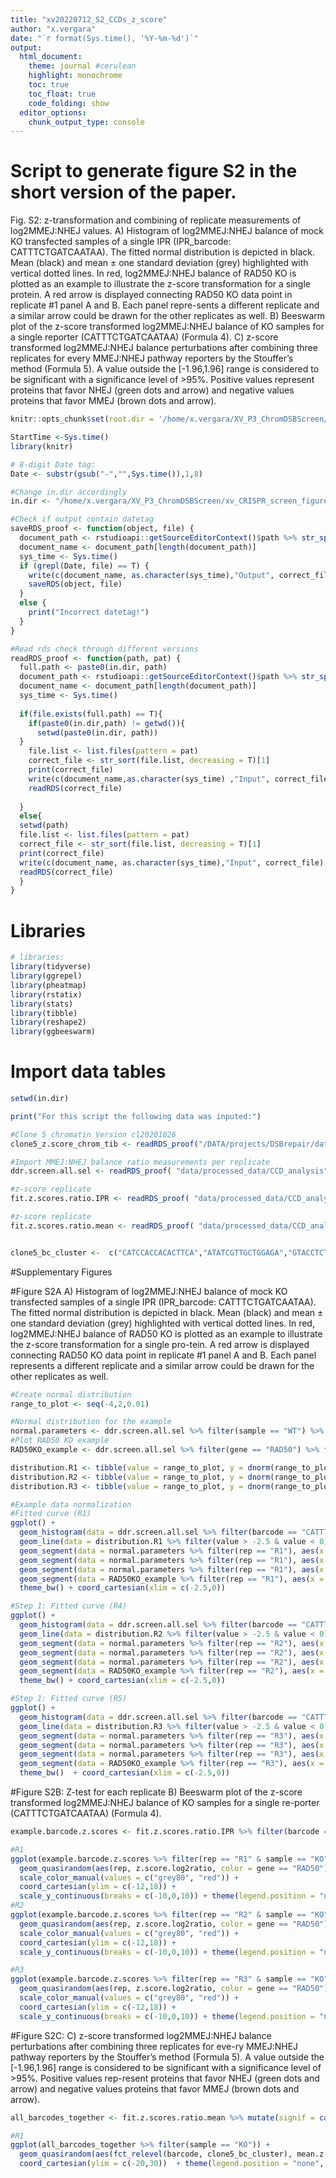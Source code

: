 ```yaml
---
title: "xv20220712_S2_CCDs_z_score"
author: "x.vergara"
date: "`r format(Sys.time(), '%Y-%m-%d')`"
output:
  html_document:
    theme: journal #cerulean
    highlight: monochrome
    toc: true
    toc_float: true
    code_folding: show
  editor_options:
    chunk_output_type: console
---
```

# Script to generate figure S2 in the short version of the paper.

Fig. S2: z-transformation and combining of replicate measurements of log2MMEJ:NHEJ values. A) Histogram of log2MMEJ:NHEJ balance of mock KO transfected samples of a single IPR (IPR_barcode: CATTTCTGATCAATAA). The fitted normal distribution is depicted in black. Mean (black) and mean ± one standard deviation (grey) highlighted with vertical dotted lines. In red, log2MMEJ:NHEJ balance of RAD50 KO is plotted as an example to illustrate the z-score transformation for a single protein. A red arrow is displayed connecting RAD50 KO data point in replicate #1 panel A and B. Each panel repre-sents a different replicate and a similar arrow could be drawn for the other replicates as well. B) Beeswarm plot of the z-score transformed log2MMEJ:NHEJ balance of KO samples for a single reporter (CATTTCTGATCAATAA) (Formula 4). C) z-score transformed log2MMEJ:NHEJ balance perturbations after combining three replicates for every MMEJ:NHEJ pathway reporters by the Stouffer’s method (Formula 5). A value outside the [-1.96,1.96] range is considered to be significant with a significance level of >95%. Positive values represent proteins that favor NHEJ (green dots and arrow) and negative values proteins that favor MMEJ (brown dots and arrow).

```r
knitr::opts_chunk$set(root.dir = '/home/x.vergara/XV_P3_ChromDSBScreen/xv_CRISPR_screen_figures/rmarkdown/xv20210920_paper_scripts/short_version/knit_html/')

StartTime <-Sys.time()
library(knitr)

# 8-digit Date tag:
Date <- substr(gsub("-","",Sys.time()),1,8)

#Change in.dir accordingly
in.dir <- "/home/x.vergara/XV_P3_ChromDSBScreen/xv_CRISPR_screen_figures/"

#Check if output contain datetag
saveRDS_proof <- function(object, file) {
  document_path <- rstudioapi::getSourceEditorContext()$path %>% str_split(pattern = "/") %>% unlist()
  document_name <- document_path[length(document_path)]
  sys_time <- Sys.time()
  if (grepl(Date, file) == T) {
    write(c(document_name, as.character(sys_time),"Output", correct_file), file = paste0(in.dir,"log"), ncolumns = 4, sep = "\t", append = T)
    saveRDS(object, file)
  }
  else {
    print("Incorrect datetag!")
  }
}

#Read rds check through different versions
readRDS_proof <- function(path, pat) {
  full.path <- paste0(in.dir, path)
  document_path <- rstudioapi::getSourceEditorContext()$path %>% str_split(pattern = "/") %>% unlist()
  document_name <- document_path[length(document_path)]
  sys_time <- Sys.time()
  
  if(file.exists(full.path) == T){
    if(paste0(in.dir,path) != getwd()){
      setwd(paste0(in.dir, path))
  }
    file.list <- list.files(pattern = pat)
    correct_file <- str_sort(file.list, decreasing = T)[1]
    print(correct_file)
    write(c(document_name,as.character(sys_time) ,"Input", correct_file), file = paste0(in.dir,"log"), ncolumns = 4, sep = "\t", append = T)
    readRDS(correct_file)
    
  }
  else{
  setwd(path)
  file.list <- list.files(pattern = pat)
  correct_file <- str_sort(file.list, decreasing = T)[1]
  print(correct_file)
  write(c(document_name, as.character(sys_time),"Input", correct_file),file = paste0(in.dir,"log"), ncolumns = 4, sep = "\t", append = T)
  readRDS(correct_file)
  }
}
```


# Libraries
```r
# libraries:
library(tidyverse)
library(ggrepel)
library(pheatmap)
library(rstatix)
library(stats)
library(tibble)
library(reshape2)
library(ggbeeswarm)
```

# Import data tables
```r
setwd(in.dir)

print("For this script the following data was inputed:")

#Clone 5 chromatin Version cl20201026
clone5_z.score_chrom_tib <- readRDS_proof("/DATA/projects/DSBrepair/data/R","ChIP_zscore_selection")

#Import MMEJ:NHEJ balance ratio measurements per replicate
ddr.screen.all.sel <- readRDS_proof( "data/processed_data/CCD_analysis","raw_data")

#z-score replicate
fit.z.scores.ratio.IPR <- readRDS_proof( "data/processed_data/CCD_analysis","z_test_per_replicate")

#z-score replicate
fit.z.scores.ratio.mean <- readRDS_proof( "data/processed_data/CCD_analysis","z_test_final")


clone5_bc_cluster <-  c("CATCCACCACACTTCA","ATATCGTTGCTGGAGA","GTACCTCTCGATAGTG","TCTTTTGAGGAGCTGA","CATTTCTGATCAATAA","TGGCCAATATTTGTCT","ACTGTCGAGTTGTCCG","GAGCGCGTCACCGGGT","GCGCACCCTTTAATTG","ACCCCTAAAGGCGCTG","CGGCCTGAAGGTCAGG","AGAAAATAATATGACG","TTGAACGCGGGCTCGG","CCGGGGACGTATGCAC","GCTAACATCACGAATC","ATACTATATTTAACGG","TATGGCTGTCGGGTAG","AGGGCGTAAAATATTT","TGTCCCTTAGTACTTT")
```

#Supplementary Figures

#Figure S2A
A) Histogram of log2MMEJ:NHEJ balance of mock KO transfected samples of a single IPR (IPR_barcode: CATTTCTGATCAATAA). The fitted normal distribution is depicted in black. Mean (black) and mean ± one standard deviation (grey) highlighted with vertical dotted lines. In red, log2MMEJ:NHEJ balance of RAD50 KO is plotted as an example to illustrate the z-score transformation for a single pro-tein. A red arrow is displayed connecting RAD50 KO data point in replicate #1 panel A and B. Each panel represents a different replicate and a similar arrow could be drawn for the other replicates as well. 

```r
#Create normal distribution
range_to_plot <- seq(-4,2,0.01)

#Normal distribution for the example
normal.parameters <- ddr.screen.all.sel %>% filter(sample == "WT") %>% filter(barcode == "CATTTCTGATCAATAA") %>% dplyr::group_by(rep) %>% dplyr::summarise(wt.log2MMEJNHEJratio = mean(log2MMEJNHEJratio, na.rm = T), sd.wt.log2MMEJNHEJratio = sd(log2MMEJNHEJratio, na.rm = T))
#Plot RAD50 KO example
RAD50KO_example <- ddr.screen.all.sel %>% filter(gene == "RAD50") %>% filter(barcode == "CATTTCTGATCAATAA")

distribution.R1 <- tibble(value = range_to_plot, y = dnorm(range_to_plot, mean = normal.parameters$wt.log2MMEJNHEJratio[1], sd = normal.parameters$sd.wt.log2MMEJNHEJratio[1]))
distribution.R2 <- tibble(value = range_to_plot, y = dnorm(range_to_plot, mean = normal.parameters$wt.log2MMEJNHEJratio[2], sd = normal.parameters$sd.wt.log2MMEJNHEJratio[2]))
distribution.R3 <- tibble(value = range_to_plot, y = dnorm(range_to_plot, mean = normal.parameters$wt.log2MMEJNHEJratio[3], sd = normal.parameters$sd.wt.log2MMEJNHEJratio[3]))

#Example data normalization 
#Fitted curve (R1)
ggplot() + 
  geom_histogram(data = ddr.screen.all.sel %>% filter(barcode == "CATTTCTGATCAATAA" & rep == "R1" & sample == "WT"), aes(log2MMEJNHEJratio), fill = "grey80", bins = 40) + 
  geom_line(data = distribution.R1 %>% filter(value > -2.5 & value < 0), aes(value,2*y), color = "black", size = 1) + 
  geom_segment(data = normal.parameters %>% filter(rep == "R1"), aes(x = wt.log2MMEJNHEJratio + sd.wt.log2MMEJNHEJratio, y = 0, xend = wt.log2MMEJNHEJratio + sd.wt.log2MMEJNHEJratio, yend = 6), color = "grey50", size = 1)  + 
  geom_segment(data = normal.parameters %>% filter(rep == "R1"), aes(x = wt.log2MMEJNHEJratio - sd.wt.log2MMEJNHEJratio, y = 0, xend = wt.log2MMEJNHEJratio - sd.wt.log2MMEJNHEJratio, yend = 6), color = "grey50", size = 1) +
  geom_segment(data = normal.parameters %>% filter(rep == "R1"), aes(x = wt.log2MMEJNHEJratio, y = 0, xend = wt.log2MMEJNHEJratio, yend = 7), color = "black", size = 1) +
  geom_segment(data = RAD50KO_example %>% filter(rep == "R1"), aes(x = log2MMEJNHEJratio, y = 0, xend = log2MMEJNHEJratio, yend = 7), color = "red", size = 1) +
  theme_bw() + coord_cartesian(xlim = c(-2.5,0))

#Step 1: Fitted curve (R4)
ggplot() + 
  geom_histogram(data = ddr.screen.all.sel %>% filter(barcode == "CATTTCTGATCAATAA" & rep == "R2" & sample == "WT"), aes(log2MMEJNHEJratio), fill = "grey80", bins = 40) + 
  geom_line(data = distribution.R2 %>% filter(value > -2.5 & value < 0), aes(value,2*y), color = "black", size = 1) + 
  geom_segment(data = normal.parameters %>% filter(rep == "R2"), aes(x = wt.log2MMEJNHEJratio + sd.wt.log2MMEJNHEJratio, y = 0, xend = wt.log2MMEJNHEJratio + sd.wt.log2MMEJNHEJratio, yend = 6), color = "grey50", size = 1)  + 
  geom_segment(data = normal.parameters %>% filter(rep == "R2"), aes(x = wt.log2MMEJNHEJratio - sd.wt.log2MMEJNHEJratio, y = 0, xend = wt.log2MMEJNHEJratio - sd.wt.log2MMEJNHEJratio, yend = 6), color = "grey50", size = 1) +
  geom_segment(data = normal.parameters %>% filter(rep == "R2"), aes(x = wt.log2MMEJNHEJratio, y = 0, xend = wt.log2MMEJNHEJratio, yend = 7), color = "black", size = 1) +
  geom_segment(data = RAD50KO_example %>% filter(rep == "R2"), aes(x = log2MMEJNHEJratio, y = 0, xend = log2MMEJNHEJratio, yend = 7), color = "red", size = 1) +
  theme_bw() + coord_cartesian(xlim = c(-2.5,0))

#Step 1: Fitted curve (R5)
ggplot() + 
  geom_histogram(data = ddr.screen.all.sel %>% filter(barcode == "CATTTCTGATCAATAA" & rep == "R3"& sample == "WT"), aes(log2MMEJNHEJratio), fill = "grey80", bins = 40) + 
  geom_line(data = distribution.R3 %>% filter(value > -2.5 & value < 0), aes(value,2*y), color = "black", size = 1) + 
  geom_segment(data = normal.parameters %>% filter(rep == "R3"), aes(x = wt.log2MMEJNHEJratio + sd.wt.log2MMEJNHEJratio, y = 0, xend = wt.log2MMEJNHEJratio + sd.wt.log2MMEJNHEJratio, yend = 6), color = "grey50", size = 1)  + 
  geom_segment(data = normal.parameters %>% filter(rep == "R3"), aes(x = wt.log2MMEJNHEJratio - sd.wt.log2MMEJNHEJratio, y = 0, xend = wt.log2MMEJNHEJratio - sd.wt.log2MMEJNHEJratio, yend = 6), color = "grey50", size = 1) +
  geom_segment(data = normal.parameters %>% filter(rep == "R3"), aes(x = wt.log2MMEJNHEJratio, y = 0, xend = wt.log2MMEJNHEJratio, yend = 7), color = "black", size = 1) +
  geom_segment(data = RAD50KO_example %>% filter(rep == "R3"), aes(x = log2MMEJNHEJratio, y = 0, xend = log2MMEJNHEJratio, yend = 7), color = "red", size = 1) +
  theme_bw()  + coord_cartesian(xlim = c(-2.5,0))
```


#Figure S2B: Z-test for each replicate
B) Beeswarm plot of the z-score transformed log2MMEJ:NHEJ balance of KO samples for a single re-porter (CATTTCTGATCAATAA) (Formula 4).

```r
example.barcode.z.scores <- fit.z.scores.ratio.IPR %>% filter(barcode == "CATTTCTGATCAATAA") %>% mutate(signif = case_when(z.score.log2ratio > 1.95 ~ "NHEJ", z.score.log2ratio < -1.95 ~ "MMEJ", T ~ "none"))

#R1
ggplot(example.barcode.z.scores %>% filter(rep == "R1" & sample == "KO")) +
  geom_quasirandom(aes(rep, z.score.log2ratio, color = gene == "RAD50")) + theme_bw() + 
  scale_color_manual(values = c("grey80", "red")) +
  coord_cartesian(ylim = c(-12,18)) +
  scale_y_continuous(breaks = c(-10,0,10)) + theme(legend.position = "none")
#R2
ggplot(example.barcode.z.scores %>% filter(rep == "R2" & sample == "KO")) +
  geom_quasirandom(aes(rep, z.score.log2ratio, color = gene == "RAD50")) + theme_bw() + 
  scale_color_manual(values = c("grey80", "red")) +
  coord_cartesian(ylim = c(-12,18)) +
  scale_y_continuous(breaks = c(-10,0,10)) + theme(legend.position = "none")

#R3
ggplot(example.barcode.z.scores %>% filter(rep == "R3" & sample == "KO")) +
  geom_quasirandom(aes(rep, z.score.log2ratio, color = gene == "RAD50")) + theme_bw() + 
  scale_color_manual(values = c("grey80", "red")) +
  coord_cartesian(ylim = c(-12,18)) +
  scale_y_continuous(breaks = c(-10,0,10)) + theme(legend.position = "none")

```

#Figure S2C:
C) z-score transformed log2MMEJ:NHEJ balance perturbations after combining three replicates for eve-ry MMEJ:NHEJ pathway reporters by the Stouffer’s method (Formula 5). A value outside the [-1.96,1.96] range is considered to be significant with a significance level of >95%. Positive values rep-resent proteins that favor NHEJ (green dots and arrow) and negative values proteins that favor MMEJ (brown dots and arrow).
```r

all_barcodes_together <- fit.z.scores.ratio.mean %>% mutate(signif = case_when(mean.z.score.IPR > 1.95 ~ "NHEJ", mean.z.score.IPR < -1.95 ~ "MMEJ", T ~ "none"))

#R1
ggplot(all_barcodes_together %>% filter(sample == "KO")) +
  geom_quasirandom(aes(fct_relevel(barcode, clone5_bc_cluster), mean.z.score.IPR, color = signif)) + theme_bw() + scale_color_manual(values = c("#8c510a","#01665e","grey80")) +
  coord_cartesian(ylim = c(-20,30))  + theme(legend.position = "none", axis.text.x = element_text(angle = 90)) 


```

